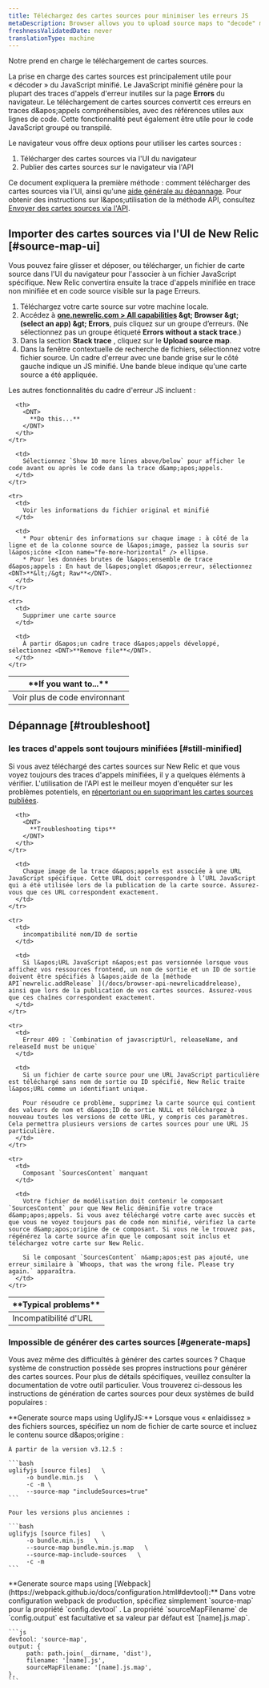 ```yaml
---
title: Téléchargez des cartes sources pour minimiser les erreurs JS
metaDescription: Browser allows you to upload source maps to "decode" minified JavaScript; this allows you to understand your error stack traces in the browser UI.
freshnessValidatedDate: never
translationType: machine
---
```


Notre [<InlinePopover type="browser" />](/docs/browser/new-relic-browser/getting-started/introduction-new-relic-browser)prend en charge le téléchargement de cartes sources.

La prise en charge des cartes sources est principalement utile pour « décoder » du JavaScript minifié. Le JavaScript minifié génère pour la plupart des traces d&apos;appels d&apos;erreur inutiles sur la page <DNT>**Errors**</DNT> du navigateur. Le téléchargement de cartes sources convertit ces erreurs en traces d&amp;apos;appels compréhensibles, avec des références utiles aux lignes de code. Cette fonctionnalité peut également être utile pour le code JavaScript groupé ou transpilé.

Le navigateur vous offre deux options pour utiliser les cartes sources :

1. Télécharger des cartes sources via l&apos;UI du navigateur
2. Publier des cartes sources sur le navigateur via l&apos;API

Ce document expliquera la première méthode : comment télécharger des cartes sources via l&apos;UI, ainsi qu&apos;une [aide générale au dépannage](#troubleshoot). Pour obtenir des instructions sur l&amp;apos;utilisation de la méthode API, consultez [Envoyer des cartes sources via l&apos;API](/docs/browser/new-relic-browser/browser-pro-features/upload-source-maps-api/).

## Importer des cartes sources via l&apos;UI de New Relic [#source-map-ui]

Vous pouvez faire glisser et déposer, ou télécharger, un fichier de carte source dans l&apos;UI du navigateur pour l&apos;associer à un fichier JavaScript spécifique. New Relic convertira ensuite la trace d&apos;appels minifiée en trace non minifiée et en code source visible sur la page Erreurs.

1. Téléchargez votre carte source sur votre machine locale.
2. Accédez à <DNT>**[one.newrelic.com &gt; All capabilities](https://one.newrelic.com/all-capabilities) &amp;gt; Browser &amp;gt; (select an app) &amp;gt; Errors**</DNT>, puis cliquez sur un groupe d’erreurs. (Ne sélectionnez pas un groupe étiqueté <DNT>**Errors without a stack trace**</DNT>.)
3. Dans la section <DNT>**Stack trace**</DNT> , cliquez sur le <DNT>**Upload source map**</DNT>.
4. Dans la fenêtre contextuelle de recherche de fichiers, sélectionnez votre fichier source. Un cadre d&apos;erreur avec une bande grise sur le côté gauche indique un JS minifié. Une bande bleue indique qu&apos;une carte source a été appliquée.

Les autres fonctionnalités du cadre d&apos;erreur JS incluent :

<table>
  <thead>
    <tr>
      <th style={{ width: "200px" }}>
        <DNT>
          **If you want to...**
        </DNT>
      </th>

      <th>
        <DNT>
          **Do this...**
        </DNT>
      </th>
    </tr>
  </thead>

  <tbody>
    <tr>
      <td>
        Voir plus de code environnant
      </td>

      <td>
        Sélectionnez `Show 10 more lines above/below` pour afficher le code avant ou après le code dans la trace d&amp;apos;appels.
      </td>
    </tr>

    <tr>
      <td>
        Voir les informations du fichier original et minifié
      </td>

      <td>
        * Pour obtenir des informations sur chaque image : à côté de la ligne et de la colonne source de l&apos;image, passez la souris sur l&apos;icône <Icon name="fe-more-horizontal" /> ellipse.
        * Pour les données brutes de l&apos;ensemble de trace d&apos;appels : En haut de l&apos;onglet d&apos;erreur, sélectionnez <DNT>**&lt;/&gt; Raw**</DNT>.
      </td>
    </tr>

    <tr>
      <td>
        Supprimer une carte source
      </td>

      <td>
        À partir d&apos;un cadre trace d&apos;appels développé, sélectionnez <DNT>**Remove file**</DNT>.
      </td>
    </tr>
  </tbody>
</table>

## Dépannage [#troubleshoot]

### les traces d&apos;appels sont toujours minifiées [#still-minified]

Si vous avez téléchargé des cartes sources sur New Relic et que vous voyez toujours des traces d&apos;appels minifiées, il y a quelques éléments à vérifier. L&apos;utilisation de l&apos;API est le meilleur moyen d&apos;enquêter sur les problèmes potentiels, en [répertoriant ou en supprimant les cartes sources publiées](/docs/push-source-maps-api#publish).

<table>
  <thead>
    <tr>
      <th style={{ width: "200px" }}>
        <DNT>
          **Typical problems**
        </DNT>
      </th>

      <th>
        <DNT>
          **Troubleshooting tips**
        </DNT>
      </th>
    </tr>
  </thead>

  <tbody>
    <tr>
      <td>
        Incompatibilité d&apos;URL
      </td>

      <td>
        Chaque image de la trace d&apos;appels est associée à une URL JavaScript spécifique. Cette URL doit correspondre à l’URL JavaScript qui a été utilisée lors de la publication de la carte source. Assurez-vous que ces URL correspondent exactement.
      </td>
    </tr>

    <tr>
      <td>
        incompatibilité nom/ID de sortie
      </td>

      <td>
        Si l&apos;URL JavaScript n&apos;est pas versionnée lorsque vous affichez vos ressources frontend, un nom de sortie et un ID de sortie doivent être spécifiés à l&apos;aide de la [méthode API`newrelic.addRelease` ](/docs/browser-api-newrelicaddrelease), ainsi que lors de la publication de vos cartes sources. Assurez-vous que ces chaînes correspondent exactement.
      </td>
    </tr>

    <tr>
      <td>
        Erreur 409 : `Combination of javascriptUrl, releaseName, and releaseId must be unique`
      </td>

      <td>
        Si un fichier de carte source pour une URL JavaScript particulière est téléchargé sans nom de sortie ou ID spécifié, New Relic traite l&apos;URL comme un identifiant unique.

        Pour résoudre ce problème, supprimez la carte source qui contient des valeurs de nom et d&apos;ID de sortie NULL et téléchargez à nouveau toutes les versions de cette URL, y compris ces paramètres. Cela permettra plusieurs versions de cartes sources pour une URL JS particulière.
      </td>
    </tr>

    <tr>
      <td>
        Composant `SourcesContent` manquant
      </td>

      <td>
        Votre fichier de modélisation doit contenir le composant `SourcesContent` pour que New Relic déminifie votre trace d&amp;apos;appels. Si vous avez téléchargé votre carte avec succès et que vous ne voyez toujours pas de code non minifié, vérifiez la carte source d&amp;apos;origine de ce composant. Si vous ne le trouvez pas, régénérez la carte source afin que le composant soit inclus et téléchargez votre carte sur New Relic.

        Si le composant `SourcesContent` n&amp;apos;est pas ajouté, une erreur similaire à `Whoops, that was the wrong file. Please try again.` apparaîtra.
      </td>
    </tr>
  </tbody>
</table>

### Impossible de générer des cartes sources [#generate-maps]

Vous avez même des difficultés à générer des cartes sources ? Chaque système de construction possède ses propres instructions pour générer des cartes sources. Pour plus de détails spécifiques, veuillez consulter la documentation de votre outil particulier. Vous trouverez ci-dessous les instructions de génération de cartes sources pour deux systèmes de build populaires :

<CollapserGroup>
  <Collapser id="generate-example" title="Générer des cartes sources avec UglifyJS">
    <DNT>**Generate source maps using UglifyJS:**</DNT> Lorsque vous « enlaidissez » des fichiers sources, spécifiez un nom de fichier de carte source et incluez le contenu source d&amp;apos;origine :

    À partir de la version v3.12.5 :

    ```bash
    uglifyjs [source files]   \ 
         -o bundle.min.js   \ 
         -c -m \
         --source-map "includeSources=true"
    ```

    Pour les versions plus anciennes :

    ```bash
    uglifyjs [source files]   \ 
         -o bundle.min.js   \ 
         --source-map bundle.min.js.map   \ 
         --source-map-include-sources   \ 
         -c -m
    ```
  </Collapser>

  <Collapser id="generate-example" title="Générer des cartes sources avec webpack">
    <DNT>**Generate source maps using [Webpack](https://webpack.github.io/docs/configuration.html#devtool):**</DNT> Dans votre configuration webpack de production, spécifiez simplement `source-map` pour la propriété `config.devtool` . La propriété `sourceMapFilename` de `config.output` est facultative et sa valeur par défaut est `[name].js.map`.

    ```js
    devtool: 'source-map', 
    output: { 
         path: path.join(__dirname, 'dist'), 
         filename: '[name].js', 
         sourceMapFilename: '[name].js.map', 
    },
    ```
  </Collapser>
</CollapserGroup>